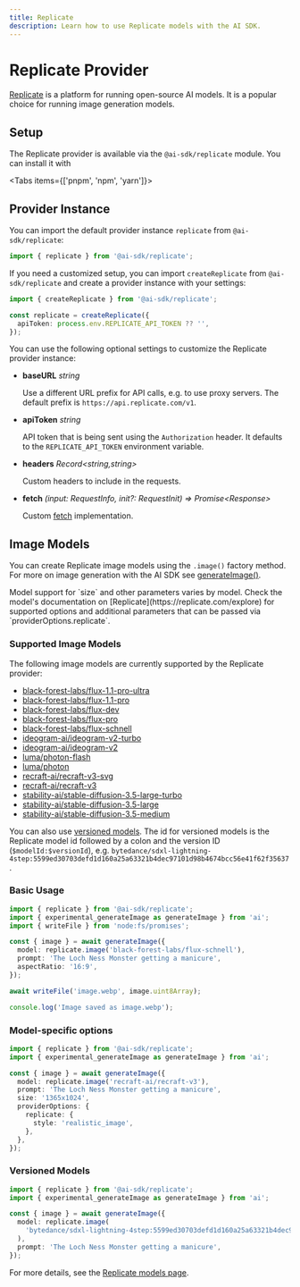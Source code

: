 ```yaml
---
title: Replicate
description: Learn how to use Replicate models with the AI SDK.
---
```


# Replicate Provider

[Replicate](https://replicate.com/) is a platform for running open-source AI models.
It is a popular choice for running image generation models.

## Setup

The Replicate provider is available via the `@ai-sdk/replicate` module. You can install it with

<Tabs items={['pnpm', 'npm', 'yarn']}>
  <Tab>
    <Snippet text="pnpm add ai @ai-sdk/replicate" dark />
  </Tab>
  <Tab>
    <Snippet text="npm install ai @ai-sdk/replicate" dark />
  </Tab>
  <Tab>
    <Snippet text="yarn add ai @ai-sdk/replicate" dark />
  </Tab>
</Tabs>

## Provider Instance

You can import the default provider instance `replicate` from `@ai-sdk/replicate`:

```ts
import { replicate } from '@ai-sdk/replicate';
```

If you need a customized setup, you can import `createReplicate` from `@ai-sdk/replicate`
and create a provider instance with your settings:

```ts
import { createReplicate } from '@ai-sdk/replicate';

const replicate = createReplicate({
  apiToken: process.env.REPLICATE_API_TOKEN ?? '',
});
```

You can use the following optional settings to customize the Replicate provider instance:

- **baseURL** _string_

  Use a different URL prefix for API calls, e.g. to use proxy servers.
  The default prefix is `https://api.replicate.com/v1`.

- **apiToken** _string_

  API token that is being sent using the `Authorization` header. It defaults to
  the `REPLICATE_API_TOKEN` environment variable.

- **headers** _Record&lt;string,string&gt;_

  Custom headers to include in the requests.

- **fetch** _(input: RequestInfo, init?: RequestInit) => Promise&lt;Response&gt;_

  Custom [fetch](https://developer.mozilla.org/en-US/docs/Web/API/fetch) implementation.

## Image Models

You can create Replicate image models using the `.image()` factory method.
For more on image generation with the AI SDK see [generateImage()](/docs/reference/ai-sdk-core/generate-image).

<Note>
  Model support for `size` and other parameters varies by model. Check the
  model's documentation on [Replicate](https://replicate.com/explore) for
  supported options and additional parameters that can be passed via
  `providerOptions.replicate`.
</Note>

### Supported Image Models

The following image models are currently supported by the Replicate provider:

- [black-forest-labs/flux-1.1-pro-ultra](https://replicate.com/black-forest-labs/flux-1.1-pro-ultra)
- [black-forest-labs/flux-1.1-pro](https://replicate.com/black-forest-labs/flux-1.1-pro)
- [black-forest-labs/flux-dev](https://replicate.com/black-forest-labs/flux-dev)
- [black-forest-labs/flux-pro](https://replicate.com/black-forest-labs/flux-pro)
- [black-forest-labs/flux-schnell](https://replicate.com/black-forest-labs/flux-schnell)
- [ideogram-ai/ideogram-v2-turbo](https://replicate.com/ideogram-ai/ideogram-v2-turbo)
- [ideogram-ai/ideogram-v2](https://replicate.com/ideogram-ai/ideogram-v2)
- [luma/photon-flash](https://replicate.com/luma/photon-flash)
- [luma/photon](https://replicate.com/luma/photon)
- [recraft-ai/recraft-v3-svg](https://replicate.com/recraft-ai/recraft-v3-svg)
- [recraft-ai/recraft-v3](https://replicate.com/recraft-ai/recraft-v3)
- [stability-ai/stable-diffusion-3.5-large-turbo](https://replicate.com/stability-ai/stable-diffusion-3.5-large-turbo)
- [stability-ai/stable-diffusion-3.5-large](https://replicate.com/stability-ai/stable-diffusion-3.5-large)
- [stability-ai/stable-diffusion-3.5-medium](https://replicate.com/stability-ai/stable-diffusion-3.5-medium)

You can also use [versioned models](https://replicate.com/docs/topics/models/versions).
The id for versioned models is the Replicate model id followed by a colon and the version ID (`$modelId:$versionId`), e.g.
`bytedance/sdxl-lightning-4step:5599ed30703defd1d160a25a63321b4dec97101d98b4674bcc56e41f62f35637`.

### Basic Usage

```ts
import { replicate } from '@ai-sdk/replicate';
import { experimental_generateImage as generateImage } from 'ai';
import { writeFile } from 'node:fs/promises';

const { image } = await generateImage({
  model: replicate.image('black-forest-labs/flux-schnell'),
  prompt: 'The Loch Ness Monster getting a manicure',
  aspectRatio: '16:9',
});

await writeFile('image.webp', image.uint8Array);

console.log('Image saved as image.webp');
```

### Model-specific options

```ts highlight="9-11"
import { replicate } from '@ai-sdk/replicate';
import { experimental_generateImage as generateImage } from 'ai';

const { image } = await generateImage({
  model: replicate.image('recraft-ai/recraft-v3'),
  prompt: 'The Loch Ness Monster getting a manicure',
  size: '1365x1024',
  providerOptions: {
    replicate: {
      style: 'realistic_image',
    },
  },
});
```

### Versioned Models

```ts
import { replicate } from '@ai-sdk/replicate';
import { experimental_generateImage as generateImage } from 'ai';

const { image } = await generateImage({
  model: replicate.image(
    'bytedance/sdxl-lightning-4step:5599ed30703defd1d160a25a63321b4dec97101d98b4674bcc56e41f62f35637',
  ),
  prompt: 'The Loch Ness Monster getting a manicure',
});
```

For more details, see the [Replicate models page](https://replicate.com/explore).
